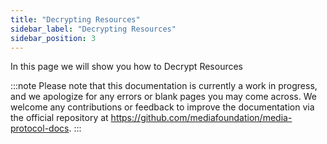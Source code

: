 ```yaml
---
title: "Decrypting Resources"
sidebar_label: "Decrypting Resources"
sidebar_position: 3
---
```


In this page we will show you how to Decrypt Resources

:::note
Please note that this documentation is currently a work in progress, and we apologize for any errors or blank pages you may come across. We welcome any contributions or feedback to improve the documentation via the official repository at https://github.com/mediafoundation/media-protocol-docs.
:::